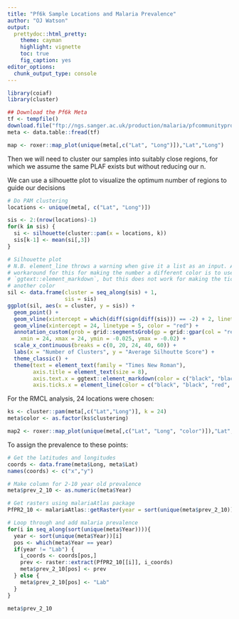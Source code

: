```yaml
---
title: "Pf6k Sample Locations and Malaria Prevalence"
author: "OJ Watson"
output:
  prettydoc::html_pretty:
    theme: cayman
    highlight: vignette
    toc: true
    fig_caption: yes
editor_options: 
  chunk_output_type: console
---
```


```r
library(coiaf)
library(cluster)
```

```r
## Download the Pf6k Meta
tf <- tempfile()
download.file("ftp://ngs.sanger.ac.uk/production/malaria/pfcommunityproject/Pf6/Pf_6_samples.txt",tf)
meta <- data.table::fread(tf)

map <- roxer::map_plot(unique(meta[,c("Lat", "Long")]),"Lat","Long")
```

Then we will need to cluster our samples into suitably close regions, for which
we assume the same PLAF exists but without reducing our n.

We can use a silhouette plot to visualize the optimum number of regions to guide 
our decisions

```r
# Do PAM clustering
locations <- unique(meta[, c("Lat", "Long")])

sis <- 2:(nrow(locations)-1)
for(k in sis) {
  si <- silhouette(cluster::pam(x = locations, k))
  sis[k-1] <- mean(si[,3])
}

# Silhouette plot
# N.B. element_line throws a warning when give it a list as an input. A
# workaround for this for making the number a different color is to use
# `ggtext::element_markdown`, but this does not work for making the tick mark
# another color
sil <- data.frame(cluster = seq_along(sis) + 1,
                  sis = sis)
ggplot(sil, aes(x = cluster, y = sis)) + 
  geom_point() +
  geom_vline(xintercept = which(diff(sign(diff(sis))) == -2) + 2, linetype = 5) +
  geom_vline(xintercept = 24, linetype = 5, color = "red") +
  annotation_custom(grob = grid::segmentsGrob(gp = grid::gpar(col = "red", lwd = 2)), 
    xmin = 24, xmax = 24, ymin = -0.025, ymax = -0.02) +
  scale_x_continuous(breaks = c(0, 20, 24, 40, 60)) +
  labs(x = "Number of Clusters", y = "Average Silhoutte Score") +
  theme_classic() +
  theme(text = element_text(family = "Times New Roman"),
        axis.title = element_text(size = 8),
        axis.text.x = ggtext::element_markdown(color = c("black", "black", "red", "black", "black")),
        axis.ticks.x = element_line(color = c("black", "black", "red", "black", "black")))
```

For the RMCL analysis, 24 locations were chosen:

```r
ks <- cluster::pam(meta[,c("Lat","Long")], k = 24)
meta$color <- as.factor(ks$clustering)

map2 <- roxer::map_plot(unique(meta[,c("Lat", "Long", "color")]),"Lat","Long")
```

To assign the prevalence to these points:

```r
# Get the latitudes and longitudes
coords <- data.frame(meta$Long, meta$Lat)
names(coords) <- c("x","y")

# Make column for 2-10 year old prevalence
meta$prev_2_10 <- as.numeric(meta$Year)

# Get rasters using malariaAtlas package
PfPR2_10 <- malariaAtlas::getRaster(year = sort(unique(meta$prev_2_10)))

# Loop through and add malaria prevalence
for(i in seq_along(sort(unique(meta$Year)))){
  year <- sort(unique(meta$Year))[i]
  pos <- which(meta$Year == year)
  if(year != "Lab") {
    i_coords <- coords[pos,]
    prev <- raster::extract(PfPR2_10[[i]], i_coords)
    meta$prev_2_10[pos] <- prev
  } else {
    meta$prev_2_10[pos] <- "Lab"
  }
}

meta$prev_2_10
```


